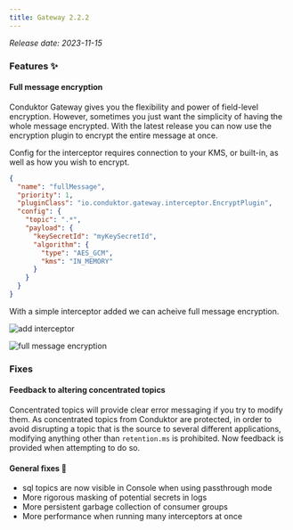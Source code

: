 ```yaml
---
title: Gateway 2.2.2
---
```


*Release date: 2023-11-15*

### Features ✨

#### Full message encryption

Conduktor Gateway gives you the flexibility and power of field-level encryption. However, sometimes you just want the simplicity of having the whole message encrypted. With the latest release you can now use the encryption plugin to encrypt the entire message at once.

Config for the interceptor requires connection to your KMS, or built-in, as well as how you wish to encrypt.

```json
{
  "name": "fullMessage",
  "priority": 1,
  "pluginClass": "io.conduktor.gateway.interceptor.EncryptPlugin",
  "config": {
    "topic": ".*",
    "payload": {
      "keySecretId": "myKeySecretId",
      "algorithm": {
        "type": "AES_GCM",
        "kms": "IN_MEMORY"
      }
    }
  }
}
```

With a simple interceptor added we can acheive full message encryption.

![add interceptor](/images/changelog/gateway/V2.2.2/interceptorView.png)

![full message encryption](/images/changelog/gateway/V2.2.2/fullMessage.png)

### Fixes

#### Feedback to altering concentrated topics

Concentrated topics will provide clear error messaging if you try to modify them. As concentrated topics from Conduktor are protected, in order to avoid disrupting a topic that is the source to several different applications, modifying anything other than `retention.ms` is prohibited. Now feedback is provided when attempting to do so.

#### General fixes 🔨

- sql topics are now visible in Console when using passthrough mode
- More rigorous masking of potential secrets in logs
- More persistent garbage collection of consumer groups
- More performance when running many interceptors at once
